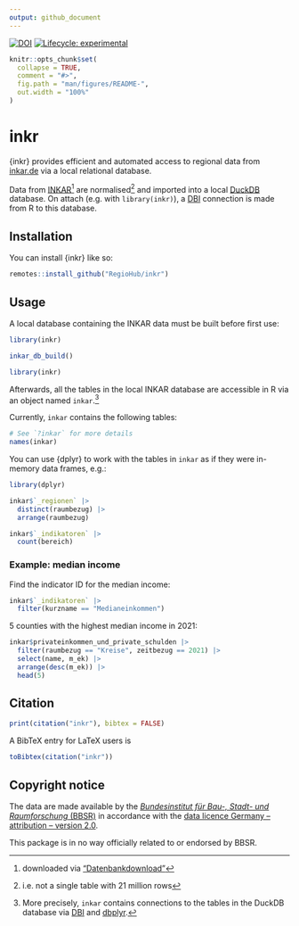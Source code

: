 ```yaml
---
output: github_document
---
```


<!-- README.md is generated from README.Rmd. Please edit that file -->

<!-- badges: start -->
[![DOI](https://zenodo.org/badge/575766849.svg)](https://zenodo.org/badge/latestdoi/575766849)
[![Lifecycle: experimental](https://img.shields.io/badge/lifecycle-experimental-orange.svg)](https://lifecycle.r-lib.org/articles/stages.html#experimental)
<!-- badges: end -->
  
```r
knitr::opts_chunk$set(
  collapse = TRUE,
  comment = "#>",
  fig.path = "man/figures/README-",
  out.width = "100%"
)
```

# inkr

{inkr} provides efficient and automated access to regional data from [inkar.de](https://www.inkar.de) via a local relational database.

Data from [INKAR](https://www.inkar.de)^[downloaded via ["Datenbankdownload"](https://www.bbr-server.de/imagemap/inkar/download/inkar_2024.zip)] are normalised^[i.e. not a single table with 21 million rows] and imported into a local [DuckDB](https://duckdb.org) database. On attach (e.g. with `library(inkr)`), a [DBI](https://dbi.r-dbi.org/) connection is made from R to this database.

## Installation

You can install {inkr} like so:

```r
remotes::install_github("RegioHub/inkr")
```

## Usage

A local database containing the INKAR data must be built before first use:

```r
library(inkr)

inkar_db_build()
```

```r
library(inkr)
```

Afterwards, all the tables in the local INKAR database are accessible in R via an object named `inkar`.^[More precisely, `inkar` contains connections to the tables in the DuckDB database via [DBI](https://dbi.r-dbi.org/) and [dbplyr](https://dbplyr.tidyverse.org/).]

Currently, `inkar` contains the following tables:

```r
# See `?inkar` for more details
names(inkar)
```

You can use {dplyr} to work with the tables in `inkar` as if they were in-memory data frames, e.g.:

```r
library(dplyr)

inkar$`_regionen` |>
  distinct(raumbezug) |>
  arrange(raumbezug)

inkar$`_indikatoren` |>
  count(bereich)
```

### Example: median income

Find the indicator ID for the median income:

```r
inkar$`_indikatoren` |>
  filter(kurzname == "Medianeinkommen")
```

5 counties with the highest median income in 2021:

```r
inkar$privateinkommen_und_private_schulden |>
  filter(raumbezug == "Kreise", zeitbezug == 2021) |>
  select(name, m_ek) |>
  arrange(desc(m_ek)) |>
  head(5)
```

## Citation

```r
print(citation("inkr"), bibtex = FALSE)
```

A BibTeX entry for LaTeX users is

```r
toBibtex(citation("inkr"))
```

## Copyright notice

The data are made available by the [*Bundesinstitut für Bau-, Stadt- und Raumforschung* (BBSR)](https://www.bbsr.bund.de) in accordance with the [data licence Germany – attribution – version 2.0](https://www.govdata.de/dl-de/by-2-0).

This package is in no way officially related to or endorsed by BBSR.
